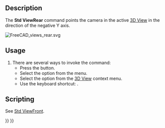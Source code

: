 <languages/>
<translate>

<!--T:14-->
{{Docnav
|[[Std_ViewRight|ViewRight]]
|[[Std_ViewBottom|ViewBottom]]
|[[Std_View_Menu|Std View Menu]]
|IconL=Std_ViewRight.svg
|IconR=Std_ViewBottom.svg
|IconC=Freecad.svg
}}

<!--T:5-->
{{GuiCommand
|Name=Std ViewRear
|MenuLocation=View → Standard views → Rear
|Workbenches=All
|Shortcut={{KEY|4}}
|SeeAlso=[[Std_ViewBottom|Std ViewBottom]], [[Std_ViewLeft|Std ViewLeft]]
}}

==Description== <!--T:6-->

<!--T:7-->
The '''Std ViewRear''' command points the camera in the active [[3D_View|3D View]] in the direction of the negative Y axis.

</translate>
[[Image:FreeCAD_views_rear.svg]]
<translate>
<!--T:4-->
{{Caption|Arrow 4 points in the direction of the rear view}}

==Usage== <!--T:8-->

<!--T:9-->
# There are several ways to invoke the command:
#* Press the {{Button|[[Image:Std_ViewRear.svg|16px]] [[Std_ViewRear|Rear]]}} button.
#* Select the {{MenuCommand|View → Standard views → [[Image:Std_ViewRear.svg|16px]] Rear}} option from the menu.
#* Select the {{MenuCommand|Standard views → [[Image:Std_ViewRear.svg|16px]] Rear}} option from the [[3D_View|3D View]] context menu.
#* Use the keyboard shortcut: {{KEY|4}}.

==Scripting== <!--T:10-->

<!--T:16-->
See [[Std_ViewFront#Scripting|Std ViewFront]].


<!--T:15-->
{{Docnav
|[[Std_ViewRight|ViewRight]]
|[[Std_ViewBottom|ViewBottom]]
|[[Std_View_Menu|Std View Menu]]
|IconL=Std_ViewRight.svg
|IconR=Std_ViewBottom.svg
|IconC=Freecad.svg
}}

</translate>
{{Std_Base_navi{{#translation:}}}}
{{Userdocnavi{{#translation:}}}}